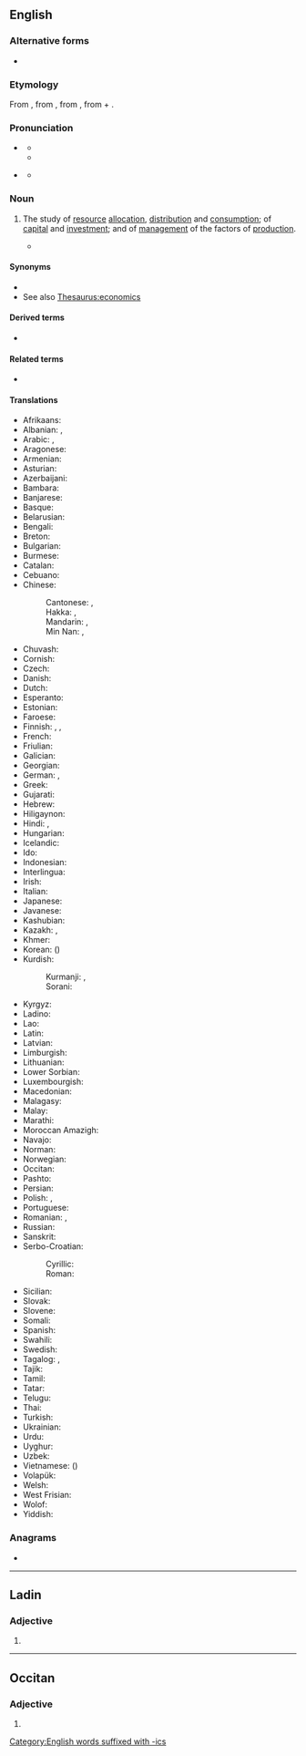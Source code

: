 {{also|econòmics}}
==English==
{{wikipedia}}

===Alternative forms===
* {{l|en|œconomics}} {{qualifier|archaic}}

===Etymology===
From {{m|en|economy}}, from {{etyl|la|en}} {{m|la|oeconomia}}, from {{etyl|grc|en}} {{m|grc|οἰκονομία||management of a household, administration}}, from {{m|grc|οἶκος||house}} + {{m|grc|νόμος||management}}.

===Pronunciation===
* {{a|GenAm|CA}} {{IPA|en|/ˌikəˈnɑmɪks/|/ˌɛkəˈnɑmɪks/}}
** {{audio|en|En-us-economics.ogg|Audio (US)}}
** {{audio|en|En-ca-economics.opus|Audio (CA)}}
* {{a|RP}} {{IPA|en|/ˌiːkəˈnɒmɪks/|/ˌɛkəˈnɒmɪks/}}
** {{audio|en|En-uk-economics.ogg|Audio (UK)}}

===Noun===
{{en-noun|-}}

# {{lb|en|social sciences}} The study of [[resource]] [[allocation]], [[distribution]] and [[consumption]]; of [[capital]] and [[investment]]; and of [[management]] of the factors of [[production]].
#* {{quote-journal|en|date=2013-08-03|volume=408|issue=8847|magazine={{w|The Economist}}
|title=[http://www.economist.com/news/finance-and-economics/21582498-america-has-changed-way-it-measures-gdp-boundary-problems Boundary problems]
|passage='''Economics''' is a messy discipline: too fluid to be a science, too rigorous to be an art. Perhaps it is fitting that economists’ most-used metric, gross domestic product (GDP), is a tangle too.}}

====Synonyms====
* {{l|en|dismal science}}
* See also [[Thesaurus:economics]]

====Derived terms====
* {{l|en|-nomics}}

====Related terms====
* {{l|en|economy}}

====Translations====
{{trans-top|study}}
* Afrikaans: {{t+|af|ekonomie}}
* Albanian: {{t|sq|ekonomia|f}}, {{t+|sq|ekonomi|f}}
* Arabic: {{t+|ar|اِقْتِصَاد|m}}, {{t+|ar|عِلْم اَلاِقْتِصَاد|m}}
* Aragonese: {{t|an|economía|f}}
* Armenian: {{t+|hy|տնտեսագիտություն}}
* Asturian: {{t|ast|economía|f}}
* Azerbaijani: {{t|az|iqtisad}}
* Bambara: {{t|bm|nafasorosira}}
* Banjarese: {{t|bjn|ikunumi}}
* Basque: {{t|eu|ekonomia}}
* Belarusian: {{t|be|экано́міка|f}}
* Bengali: {{t+|bn|অর্থনীতি}}
* Breton: {{t|br|armerzh}}
* Bulgarian: {{t+|bg|иконо́мика|f}}
* Burmese: {{t+|my|ဘောဂဗေဒ}}
* Catalan: {{t+|ca|economia|f}}
* Cebuano: {{t|ceb|ekonomiks}}
* Chinese:
*: Cantonese: {{t|yue|經濟學|sc=Hant}}, {{t|yue|经济学|tr=ging1 zai3 hok6|sc=Hant}}
*: Hakka: {{t|hak|經濟學|sc=Hans}}, {{t|hak|经济学|tr=kîn-chi-ho̍k|sc=Hans}}
*: Mandarin: {{t+|cmn|經濟學|sc=Hani}}, {{t+|cmn|经济学|tr=jīngjìxué|sc=Hani}}
*: Min Nan: {{t|nan|經濟學|sc=Hans}}, {{t|nan|经济学|tr=keng-chè-ha̍k|sc=Hans}}
* Chuvash: {{t|cv|экономика}}
* Cornish: {{t|kw|erbysieth|f}}
* Czech: {{t+|cs|ekonomie|f}}
* Danish: {{t+|da|økonomi}}
* Dutch: {{t+|nl|economie|f}}
* Esperanto: {{t|eo|ekonomiko}}
* Estonian: {{t|et|majandusteadus}}
* Faroese: {{t|fo|búskapur|m}}
* Finnish: {{t+|fi|taloustiede}}, {{t|fi|ekonomia}}, {{t+|fi|kansantaloustiede}}
* French: {{t+|fr|économie|f}}
* Friulian: {{t|fur|economie|f}}
* Galician: {{t+|gl|economía|f}}
* Georgian: {{t|ka|ეკონომიკა|sc=Geor}}
* German: {{t+|de|Ökonomie|f}}, {{t+|de|Wirtschaftswissenschaft|f}}
* Greek: {{t+|el|οικονομικά|n-p}}
* Gujarati: {{t|gu|અર્થશાસ્ત્ર}}
* Hebrew: {{t+|he|כַּלְכָּלָה|f|tr=kalkalá}}
* Hiligaynon: {{t|hil|piniliay}}
* Hindi: {{t+|hi|अर्थशास्त्र|m}}, {{t|hi|अर्थनीति|f}}
* Hungarian: {{t+|hu|közgazdaságtan}}
* Icelandic: {{t+|is|hagfræði}}
* Ido: {{t+|io|ekonomiko}}
* Indonesian: {{t+|id|ilmu ekonomi}}
* Interlingua: {{t|ia|economia}}
* Irish: {{t|ga|eacnamaíocht|f}}
* Italian: {{t+|it|economia|f}}
* Japanese: {{t+|ja|経済学|tr=けいざいがく, keizaigaku|sc=Jpan}}
* Javanese: {{t|jv|ekonomi}}
* Kashubian: {{t|csb|ekònomijô}}
* Kazakh: {{t|kk|ықтисат|sc=Cyrl}}, {{t|kk|экономика|sc=Cyrl}}
* Khmer: {{t|km|សេដ្ឋសាស្ត្រ}}
* Korean: {{t+|ko|경제학}} ({{t+|ko|經濟學}})
* Kurdish:
*: Kurmanji: {{t+|ku|aborînasî}}, {{t+|ku|aborî}}
*: Sorani: {{t+|ku|ئابووری}}
{{trans-mid}}
* Kyrgyz: {{t+|ky|экономика}}
* Ladino: {{t|lad|ekonomiya|f|sc=Latn}}
* Lao: {{t+|lo|ເສດຖະສາດ}}
* Latin: {{t+|la|oeconomia|f}}
* Latvian: {{t+|lv|ekonomika|f}}
* Limburgish: {{t|li|Economie}}
* Lithuanian: {{t+|lt|ekonomika}}
* Lower Sorbian: {{t|dsb|ekonomija|f}}
* Luxembourgish: {{t|lb|Economie}}
* Macedonian: {{t+|mk|економија|f}}
* Malagasy: {{t+|mg|toe-karena}}
* Malay: {{t|ms|ekonomi}}
* Marathi: {{t+|mr|अर्थशास्त्र|sc=Deva}}
* Moroccan Amazigh: {{t|zgh|ⵜⴰⴷⵎⵙⴰ|f}}
* Navajo: {{t|nv|naʼiiniʼ naalkaah}}
* Norman: {{t|nrf|êcononmie}}
* Norwegian: {{t+|no|økonomi}}
* Occitan: {{t+|oc|economia|f}}
* Pashto: {{t+|ps|اقتصاد|m|tr=eqtesãd}}
* Persian: {{t+|fa|اقتصاد|tr=eqtesâd}}
* Polish: {{t+|pl|ekonomia|f}}, {{t+|pl|ekonomika|f}}
* Portuguese: {{t+|pt|economia|f}}
* Romanian: {{t+|ro|economie}}, {{t|ro|știința economiei|f}}
* Russian: {{t+|ru|эконо́мика|f}}
* Sanskrit: {{t+|sa|अर्थशास्त्र}}
* Serbo-Croatian:
*: Cyrillic: {{t|sh|еконо̀мија|f}}
*: Roman: {{t+|sh|ekonòmija|f}}
* Sicilian: {{t+|scn|econumìa|f}}
* Slovak: {{t|sk|ekonómia|f}}
* Slovene: {{t+|sl|ekonomija|f}}
* Somali: {{t|so|dhaqaale}}
* Spanish: {{t+|es|economía|f}}
* Swahili: {{t+|sw|uchumi}}
* Swedish: {{t+|sv|ekonomi}}
* Tagalog: {{t+|tl|ekonomika|f}}, {{t|tl|agimatan}}
* Tajik: {{t|tg|иқтисод}}
* Tamil: {{t+|ta|பொருளியல்|sc=Taml}}
* Tatar: {{t|tt|иктисат}}
* Telugu: {{t|te|ఆర్థిక శాస్త్రము|sc=Telu}}
* Thai: {{t+|th|เศรษฐศาสตร์}}
* Turkish: {{t+|tr|iktisat}}
* Ukrainian: {{t+|uk|еконо́міка|f}}
* Urdu: {{t|ur|معاشیات|f|sc=ur-Arab}}
* Uyghur: {{t|ug|ئىقتىسادشۇناسلىق|sc=ug-Arab}}
* Uzbek: {{t+|uz|iqtisodiyot}}
* Vietnamese: {{t+|vi|kinh tế học}} ({{t|vi|經濟學}})
* Volapük: {{t+|vo|konömav}}
* Welsh: {{t+|cy|economeg}}
* West Frisian: {{t|fy|ekonomy}}
* Wolof: {{t+|wo|koom-koom}}
* Yiddish: {{t|yi|עקאָנאָמיק|f}}
{{trans-bottom}}

===Anagrams===
* {{anagrams|en|a=cceimnoos|neocosmic}}

[[Category:English words suffixed with -ics]]

----

==Ladin==

===Adjective===
{{head|lld|adjective form}}

# {{masculine plural of|lld|economich}}

----

==Occitan==

===Adjective===
{{head|oc|adjective form}}

# {{masculine plural of|oc|economic}}